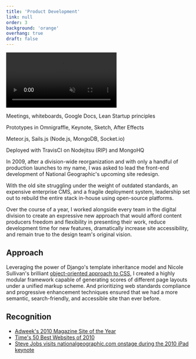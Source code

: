 ```yaml
---
title: 'Product Development'
link: null
order: 3
background: 'orange'
overhang: true
draft: false
---
```




<Gallery>

<GalleryItem>
  <Still
    src={imageStillPlanning}
    alt="Photo: Collage of research conducted during product planning phases"
  />
</GalleryItem>

<GalleryItem>
  <Still
    description="A hi-fidelity mockup of the first iteration's menubar interface"
    src={imageStillV1Menu}
    alt="Screenshot: Hi-fidelity mockup of the v1 interface"
  />
</GalleryItem>

<GalleryItem>
  <Video autoPlay loop muted>
    <source src={videoMP4Interface} type="video/mp4" />
  </Video>
</GalleryItem>

</Gallery>

<PostColumn>

<Stack>
  <List>
    <ListItem>
      <p>Meetings, whiteboards, Google Docs, Lean Startup principles</p>
    </ListItem>
    <ListItem>
      <p>Prototypes in Omnigraffle, Keynote, Sketch, After Effects</p>
    </ListItem>
    <ListItem>
      <p>Meteor.js, Sails.js (Node.js, MongoDB, Socket.io)</p>
    </ListItem>
    <ListItem>
      <p>Deployed with TravisCI on Nodejitsu (RIP) and MongoHQ</p>
    </ListItem>
  </List>
</Stack>

<Markdown>

In 2009, after a division-wide reorganization and with only a handful of production launches to my name, I was asked to lead the front-end development of National Geographic's upcoming site redesign.

With the old site struggling under the weight of outdated standards, an expensive enterprise CMS, and a fragile deployment system, leadership set out to rebuild the entire stack in-house using open-source platforms.

Over the course of a year, I worked alongside every team in the digital division to create an expressive new approach that would afford content producers freedom and flexibility in presenting their work, reduce development time for new features, dramatically increase site accessibility, and remain true to the design team's original vision.

## Approach

Leveraging the power of Django's template inheritance model and Nicole Sullivan's brilliant [object-oriented approach to CSS](http://www.stubbornella.org/content/2009/02/28/object-oriented-css-grids-on-github/), I created a highly modular framework capable of generating scores of different page layouts under a unified markup scheme. And prioritizing web standards compliance and progressive enhancement techniques ensured that we had a more semantic, search-friendly, and accessible site than ever before.

</Markdown>

<Still
  description="Prototype walkthrough of the first product iteration."
  src={imageStillV1Concept}
  alt="Graphic: Outlined functionality of the prototype v1 interface"
/>

<Markdown>

## Recognition

- [Adweek's 2010 Magazine Site of the Year](https://www.adweek.com/brand-marketing/magazine-web-site-year-102953/)
- [Time's 50 Best Websites of 2010](http://content.time.com/time/specials/packages/article/0,28804,2012721_2012887_2012883,00.html)
- [Steve Jobs visits nationalgeographic.com onstage during the 2010 iPad keynote](https://youtu.be/zZtWlSDvb_k?t=873)

</Markdown>

</PostColumn>
